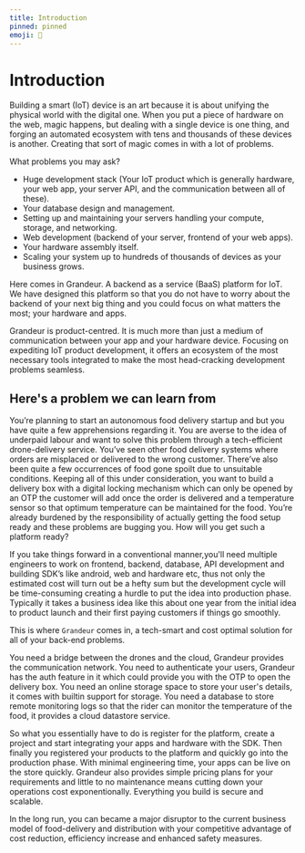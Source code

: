 ```yaml
---
title: Introduction
pinned: pinned
emoji: 🤖
---
```


# Introduction

Building a smart (IoT) device is an art because it is about unifying the physical world with the digital one. When you put a piece of hardware on the web, magic happens, but dealing with a single device is one thing, and forging an automated ecosystem with tens and thousands of these devices is another. Creating that sort of magic comes in with a lot of problems.

What problems you may ask?

- Huge development stack (Your IoT product which is generally hardware, your web app, your server API, and the communication between all of these).
- Your database design and management.
- Setting up and maintaining your servers handling your compute, storage, and networking.
- Web development (backend of your server, frontend of your web apps).
- Your hardware assembly itself.
- Scaling your system up to hundreds of thousands of devices as your business grows.

Here comes in Grandeur. A backend as a service (BaaS) platform for IoT. We have designed this platform so that you do not have to worry about the backend of your next big thing and you could focus on what matters the most; your hardware and apps.

Grandeur is product-centred. It is much more than just a medium of communication between your app and your hardware device. Focusing on expediting IoT product development, it offers an ecosystem of the most necessary tools integrated to make the most head-cracking development problems seamless.

## Here's a problem we can learn from

You’re planning to start an autonomous food delivery startup and but you have quite a few apprehensions regarding it. You are averse to the idea of underpaid labour and want to solve this problem through a tech-efficient drone-delivery service. You’ve seen other food delivery systems where orders are misplaced or delivered to the wrong customer. There’ve also been quite a few occurrences of food gone spoilt due to unsuitable conditions. Keeping all of this under consideration, you want to build a delivery box with a digital locking mechanism which can only be opened by an OTP the customer will add once the order is delivered and a temperature sensor so that optimum temperature can be maintained for the food. You’re already burdened by the responsibility of actually getting the food setup ready and these problems are bugging you. How will you get such a platform ready?

If you take things forward in a conventional manner,you'll need multiple engineers to work on frontend, backend, database, API development and building SDK’s like android, web and hardware etc, thus not only the estimated cost will turn out be a hefty sum but the development cycle will be time-consuming creating a hurdle to put the idea into production phase. Typically it takes a business idea like this about one year from the initial idea to product launch and their first paying customers if things go smoothly.

This is where `Grandeur` comes in, a tech-smart and cost optimal solution for all of your back-end problems.

You need a bridge between the drones and the cloud, Grandeur provides the communication network. You need to authenticate your users, Grandeur has the auth feature in it which could provide you with the OTP to open the delivery box. You need an online storage space to store your user's details, it comes with builtin support for storage. You need a database to store remote monitoring logs so that the rider can monitor the temperature of the food, it provides a cloud datastore service.

So what you essentially have to do is register for the platform, create a project and start integrating your apps and hardware with the SDK. Then finally you registered your products to the platform and quickly go into the production phase. With minimal engineering time, your apps can be live on the store quickly. Grandeur also provides simple pricing plans for your requirements and little to no maintenance means cutting down your operations cost exponentionally. Everything you build is secure and scalable.

In the long run, you can became a major disruptor to the current business model of food-delivery and distribution with your competitive advantage of cost reduction, efficiency increase and enhanced safety measures.
